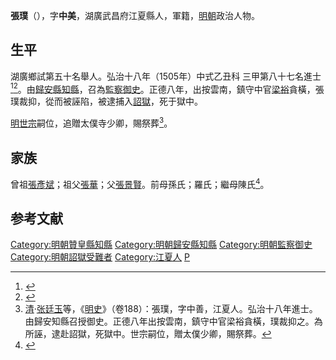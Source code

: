 {{他用|张璞}}
{{明清人物信息框
| 姓名 = 張璞
| 原名 =
| 圖片名稱= 
| 圖片大小 =
| 圖片說明 = 
| 最高職務 = 監察御史
| 國家 = 大明 
| 爵位 =
| 籍貫 = 湖廣武昌府江夏縣
| 族裔 = 
| 字號 = 
| 諡號 =
| 出生日期 = 生年不詳
| 出生地點 = <!---湖廣武昌府江夏縣--->
| 逝世日期 = 卒年不詳 
| 逝世地點 =
| 墓葬 =
| 配偶 = 
| 親屬 = 
| 出身 =
* 弘治十八年乙丑科同進士出身
| 經歷 =
| 著作 =  
}}
'''張璞'''（{{bd|？||？|catIdx=}}），字'''中美'''，湖廣武昌府江夏縣人，軍籍，[[明朝|明朝]]政治人物。

== 生平 ==
湖廣鄉試第五十名舉人。弘治十八年（1505年）中式乙丑科<!---會試第六十二名--->三甲第八十七名進士<ref>{{Cite book|title=《皇明贡举考》卷五|last=（明）[[张朝瑞|张朝瑞]]|first=|publisher=《续修四库全书》史部第828册|year=|isbn=|location=|pages=}}</ref><ref>{{Cite book|title=贡举志五种 上|last=鲁小俊，江俊伟著|first=|publisher=武汉：武汉大学出版社|year=2009|isbn=978-7-307-07043-1|location=|pages=}}</ref>。由[[歸安縣|歸安縣]][[知縣|知縣]]，召為[[監察御史|監察御史]]。正德八年，出按雲南，鎮守中官[[梁裕|梁裕]]貪橫，張璞裁抑，從而被誣陷，被逮捕入[[詔獄|詔獄]]，死于獄中。

[[明世宗|明世宗]]嗣位，追贈太僕寺少卿，賜祭葬<ref>[[清|清]]·[[张廷玉|张廷玉]]等，《[[明史|明史]]》（卷188）：張璞，字中善，江夏人。弘治十八年進士。由歸安知縣召授御史。正德八年出按雲南，鎮守中官梁裕貪橫，璞裁抑之。為所誣，逮赴詔獄，死獄中。世宗嗣位，贈太僕少卿，賜祭葬。</ref>。

== 家族 ==
曾祖[[張彥斌|張彥斌]]；祖父[[張華|張華]]；父[[張景賢|張景賢]]。前母孫氏；羅氏；繼母陳氏<ref>{{Cite book|title=天一阁藏明代科举录选刊 登科录 点校本|last=龚延明主编|first=|publisher=宁波出版社|year=2016|isbn=978-7-5526-2320-8|location=宁波|pages=|quote=《天一閣藏明代科舉錄選刊.登科錄》之《弘治十八年進士登科錄》}}</ref>。

==参考文献==
{{reflist}}

{{start box}}
{{s-off}}
{{s-before|[[陳珉|陳珉]]}}
{{s-title|明朝贊皇縣知縣|正德年間}}
{{s-after|[[王鑾_(監生)|王鑾]]}}
{{end box}}

{{弘治十八年乙丑科殿試金榜}}
{{DEFAULTSORT:Zhang张}}
[[Category:明朝贊皇縣知縣|Category:明朝贊皇縣知縣]]
[[Category:明朝歸安縣知縣|Category:明朝歸安縣知縣]]
[[Category:明朝監察御史|Category:明朝監察御史]]
[[Category:明朝詔獄受難者|Category:明朝詔獄受難者]]
[[Category:江夏人|Category:江夏人]]
[[Category:張姓|P]]
